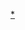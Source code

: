{{Navbox Musical artist
| name = Project.R
| title = [[Project.R]]
|background = group_or_band
| group1 = 歌唱
| list1 = [[高橋秀幸]] - [[谷本貴義]] - [[Sister MAYO]] - [[山田信夫|NoB]]（山田信夫） - [[岩崎貴文]] - [[高取秀明]] - [[五條真由美]] - [[PSYCHIC LOVER]]（IMAJO、YOFFY） - [[松原剛志]] - [[押谷沙樹]] - [[池田彩 (歌手)|池田彩]]
| group2  = 作詞・作編曲
| list2 = [[Mike Sugiyama]] - [[大石憲一郎]] - [[大橋惠]] - [[高木洋]] - [[籠島裕昌]] - [[三宅一德]] - [[宮葉勝行]] - [[山下康介]] - [[龜山耕一郎]]  - [[鈴木盛廣]]  - [[Z旗]]
| group3 = 相關項目
| list3 = [[超級戰隊系列]] - [[超級戰隊“魂”]]
}}<noinclude>
[[Category:日本歌手模板|{{PAGENAME}}]]
[[Category:Project.R|*]]</noinclude>